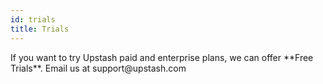 ```yaml
---
id: trials
title: Trials
---
```


<Info>
If you want to try Upstash paid and enterprise plans, we can offer **Free Trials**. Email us at support@upstash.com
</Info>
